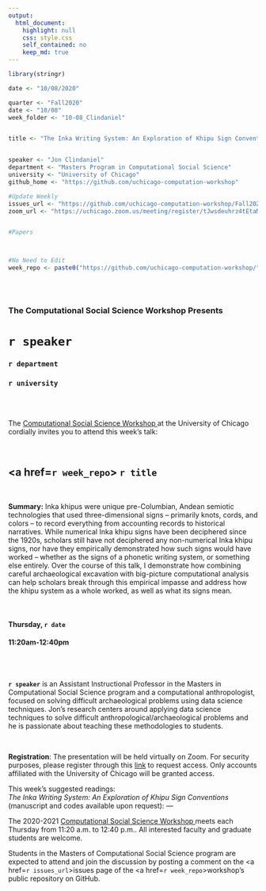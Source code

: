 ```yaml
---
output:
  html_document:
    highlight: null
    css: style.css
    self_contained: no
    keep_md: true
---
```


```r
library(stringr)

date <- "10/08/2020"

quarter <- "Fall2020"
date <- "10/08"
week_folder <- "10-08_Clindaniel"


title <- "The Inka Writing System: An Exploration of Khipu Sign Conventions"


speaker <- "Jon Clindaniel"
department <- "Masters Program in Computational Social Science"
university <- "University of Chicago"
github_home <- "https://github.com/uchicago-computation-workshop"

#Update Weekly
issues_url <- "https://github.com/uchicago-computation-workshop/Fall2020/issues/2"
zoom_url <- "https://uchicago.zoom.us/meeting/register/tJwsdeuhrz4tEtaMuh47QL9m5QrsHiI4cZIV"


#Papers



#No Need to Edit
week_repo <- paste0("https://github.com/uchicago-computation-workshop/",quarter,"/tree/master/",week_folder)



```



<br>

<h3 class=pfblock-header> The Computational Social Science Workshop Presents </h3>

<h1 class=pfblock-header3> `r speaker`</h1>
<h3 class=pfblock-header3> `r department` </h3>
<h3 class=pfblock-header3> `r university` </h3>

<br><br>



<p class=pfblock-header3>The <a href="https://macss.uchicago.edu/content/computation-workshop"> Computational Social Science Workshop </a> at the University of Chicago cordially invites you to attend this week's talk:</p>



<br>

<div class=pfblock-header3>
<h2 class=pfblock-header>
  <a href=`r week_repo`> `r title` </a>
</h2>

<br>
</div>



<p class=footertext2>

**Summary:** Inka khipus were unique pre-Columbian, Andean semiotic technologies that used three-dimensional signs -- primarily knots, cords, and colors -- to record everything from accounting records to historical narratives. While numerical Inka khipu signs have been deciphered since the 1920s, scholars still have not deciphered any non-numerical Inka khipu signs, nor have they empirically demonstrated how such signs would have worked -- whether as the signs of a phonetic writing system, or something else entirely. Over the course of this talk, I demonstrate how combining careful archaeological excavation with big-picture computational analysis can help scholars break through this empirical impasse and address how the khipu system as a whole worked, as well as what its signs mean.


</p>

<br>

<h4 class=pfblock-header3> Thursday, `r date` </h4>
<h4 class=pfblock-header3> 11:20am-12:40pm </h4>

<br><br>

<p class=footertext2>

**`r speaker`** is an Assistant Instructional Professor in the Masters in Computational Social Science program and a computational anthropologist, focused on solving difficult archaeological problems using data science techniques. Jon's research centers around applying data science techniques to solve difficult anthropological/archaeological problems and he is passionate about teaching these methodologies to students.
 
</p>

<br>

<p class=footertext2>
**Registration**: The presentation will be held virtually on Zoom. For security purposes, please register through this [link](`r zoom_url`) to request access. Only accounts affiliated with the University of Chicago will be granted access.
</p>

This week's suggested readings:
<br>
<i>The Inka Writing System: An Exploration of Khipu Sign Conventions</i>   (manuscript and codes available upon request):
---

<p class=footertext> The 2020-2021 <a href="https://macss.uchicago.edu/content/computation-workshop"> Computational Social Science Workshop </a> meets each Thursday from 11:20 a.m. to 12:40 p.m.. All interested faculty and graduate students are welcome.</p>



<p class=footertext>Students in the Masters of Computational Social Science program are expected to attend and join the discussion by posting a comment on the <a href=`r issues_url`>issues page</a> of the <a href=`r week_repo`>workshop's public repository on GitHub.</a></p>
